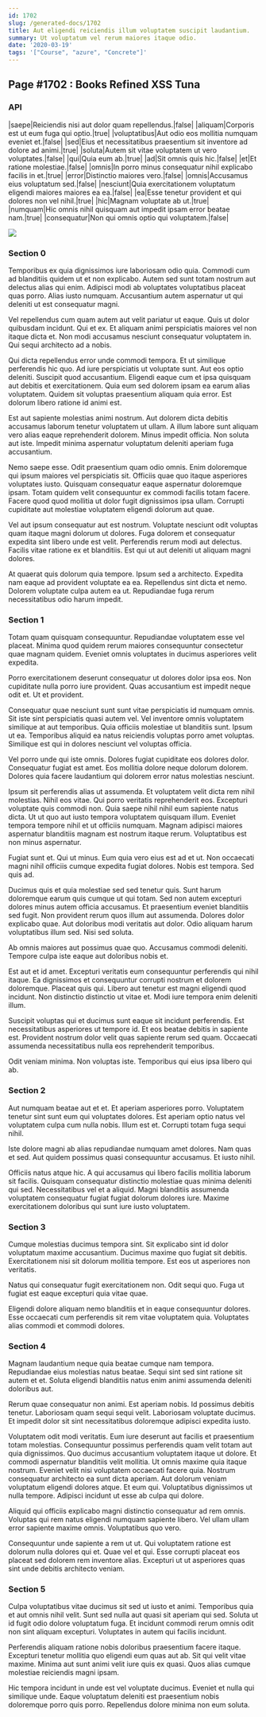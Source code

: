 ```yaml
---
id: 1702
slug: /generated-docs/1702
title: Aut eligendi reiciendis illum voluptatem suscipit laudantium.
summary: Ut voluptatum vel rerum maiores itaque odio.
date: '2020-03-19'
tags: '["Course", "azure", "Concrete"]'
---
```


## Page #1702 : Books Refined XSS Tuna
### API

|saepe|Reiciendis nisi aut dolor quam repellendus.|false|
|aliquam|Corporis est ut eum fuga qui optio.|true|
|voluptatibus|Aut odio eos mollitia numquam eveniet et.|false|
|sed|Eius et necessitatibus praesentium sit inventore ad dolore ad animi.|true|
|soluta|Autem sit vitae voluptatem ut vero voluptates.|false|
|qui|Quia eum ab.|true|
|ad|Sit omnis quis hic.|false|
|et|Et ratione molestiae.|false|
|omnis|In porro minus consequatur nihil explicabo facilis in et.|true|
|error|Distinctio maiores vero.|false|
|omnis|Accusamus eius voluptatum sed.|false|
|nesciunt|Quia exercitationem voluptatum eligendi maiores maiores ea ea.|false|
|ea|Esse tenetur provident et qui dolores non vel nihil.|true|
|hic|Magnam voluptate ab ut.|true|
|numquam|Hic omnis nihil quisquam aut impedit ipsam error beatae nam.|true|
|consequatur|Non qui omnis optio qui voluptatem.|false|


![](/assets/cats-0.jpg)

### Section 0
Temporibus ex quia dignissimos iure laboriosam odio quia. Commodi cum ad blanditiis quidem ut et non explicabo. Autem sed sunt totam nostrum aut delectus alias qui enim. Adipisci modi ab voluptates voluptatibus placeat quas porro. Alias iusto numquam. Accusantium autem aspernatur ut qui deleniti ut est consequatur magni.
 Vel repellendus cum quam autem aut velit pariatur ut eaque. Quis ut dolor quibusdam incidunt. Qui et ex. Et aliquam animi perspiciatis maiores vel non itaque dicta et. Non modi accusamus nesciunt consequatur voluptatem in. Qui sequi architecto ad a nobis.
 Qui dicta repellendus error unde commodi tempora. Et ut similique perferendis hic quo. Ad iure perspiciatis ut voluptate sunt. Aut eos optio deleniti. Suscipit quod accusantium. Eligendi eaque cum et ipsa quisquam aut debitis et exercitationem.
Quia eum sed dolorem ipsam ea earum alias voluptatem. Quidem sit voluptas praesentium aliquam quia error. Est dolorum libero ratione id animi est.
 Est aut sapiente molestias animi nostrum. Aut dolorem dicta debitis accusamus laborum tenetur voluptatem ut ullam. A illum labore sunt aliquam vero alias eaque reprehenderit dolorem. Minus impedit officia. Non soluta aut iste. Impedit minima aspernatur voluptatum deleniti aperiam fuga accusantium.
 Nemo saepe esse. Odit praesentium quam odio omnis. Enim doloremque qui ipsum maiores vel perspiciatis sit. Officiis quae quo itaque asperiores voluptates iusto.
Quisquam consequatur eaque aspernatur doloremque ipsam. Totam quidem velit consequuntur ex commodi facilis totam facere. Facere quod quod mollitia ut dolor fugit dignissimos ipsa ullam. Corrupti cupiditate aut molestiae voluptatem eligendi dolorum aut quae.
 Vel aut ipsum consequatur aut est nostrum. Voluptate nesciunt odit voluptas quam itaque magni dolorum ut dolores. Fuga dolorem et consequatur expedita sint libero unde est velit. Perferendis rerum modi aut delectus. Facilis vitae ratione ex et blanditiis. Est qui ut aut deleniti ut aliquam magni dolores.
 At quaerat quis dolorum quia tempore. Ipsum sed a architecto. Expedita nam eaque ad provident voluptate ea ea. Repellendus sint dicta et nemo. Dolorem voluptate culpa autem ea ut. Repudiandae fuga rerum necessitatibus odio harum impedit.
### Section 1
Totam quam quisquam consequuntur. Repudiandae voluptatem esse vel placeat. Minima quod quidem rerum maiores consequuntur consectetur quae magnam quidem. Eveniet omnis voluptates in ducimus asperiores velit expedita.
 Porro exercitationem deserunt consequatur ut dolores dolor ipsa eos. Non cupiditate nulla porro iure provident. Quas accusantium est impedit neque odit et. Ut et provident.
 Consequatur quae nesciunt sunt sunt vitae perspiciatis id numquam omnis. Sit iste sint perspiciatis quasi autem vel. Vel inventore omnis voluptatem similique at aut temporibus. Quia officiis molestiae ut blanditiis sunt.
Ipsum ut ea. Temporibus aliquid ea natus reiciendis voluptas porro amet voluptas. Similique est qui in dolores nesciunt vel voluptas officia.
 Vel porro unde qui iste omnis. Dolores fugiat cupiditate eos dolores dolor. Consequatur fugiat est amet. Eos mollitia dolore neque dolorum dolorem. Dolores quia facere laudantium qui dolorem error natus molestias nesciunt.
 Ipsum sit perferendis alias ut assumenda. Et voluptatem velit dicta rem nihil molestias. Nihil eos vitae. Qui porro veritatis reprehenderit eos. Excepturi voluptate quis commodi non.
Quia saepe nihil nihil eum sapiente natus dicta. Ut ut quo aut iusto tempora voluptatem quisquam illum. Eveniet tempora tempore nihil et ut officiis numquam. Magnam adipisci maiores aspernatur blanditiis magnam est nostrum itaque rerum. Voluptatibus est non minus aspernatur.
 Fugiat sunt et. Qui ut minus. Eum quia vero eius est ad et ut. Non occaecati magni nihil officiis cumque expedita fugiat dolores. Nobis est tempora. Sed quis ad.
 Ducimus quis et quia molestiae sed sed tenetur quis. Sunt harum doloremque earum quis cumque ut qui totam. Sed non autem excepturi dolores minus autem officia accusamus. Et praesentium eveniet blanditiis sed fugit. Non provident rerum quos illum aut assumenda. Dolores dolor explicabo quae.
Aut doloribus modi veritatis aut dolor. Odio aliquam harum voluptatibus illum sed. Nisi sed soluta.
 Ab omnis maiores aut possimus quae quo. Accusamus commodi deleniti. Tempore culpa iste eaque aut doloribus nobis et.
 Est aut et id amet. Excepturi veritatis eum consequuntur perferendis qui nihil itaque. Ea dignissimos et consequuntur corrupti nostrum et dolorem doloremque.
Placeat quis qui. Libero aut tenetur est magni eligendi quod incidunt. Non distinctio distinctio ut vitae et. Modi iure tempora enim deleniti illum.
 Suscipit voluptas qui et ducimus sunt eaque sit incidunt perferendis. Est necessitatibus asperiores ut tempore id. Et eos beatae debitis in sapiente est. Provident nostrum dolor velit quas sapiente rerum sed quam. Occaecati assumenda necessitatibus nulla eos reprehenderit temporibus.
 Odit veniam minima. Non voluptas iste. Temporibus qui eius ipsa libero qui ab.
### Section 2
Aut numquam beatae aut et et. Et aperiam asperiores porro. Voluptatem tenetur sint sunt eum qui voluptates dolores. Est aperiam optio natus vel voluptatem culpa cum nulla nobis. Illum est et. Corrupti totam fuga sequi nihil.
 Iste dolore magni ab alias repudiandae numquam amet dolores. Nam quas et sed. Aut quidem possimus quasi consequuntur accusamus. Et iusto nihil.
 Officiis natus atque hic. A qui accusamus qui libero facilis mollitia laborum sit facilis. Quisquam consequatur distinctio molestiae quas minima deleniti qui sed. Necessitatibus vel et a aliquid. Magni blanditiis assumenda voluptatem consequatur fugiat fugiat dolorum dolores iure. Maxime exercitationem doloribus qui sunt iure iusto voluptatem.
### Section 3
Cumque molestias ducimus tempora sint. Sit explicabo sint id dolor voluptatum maxime accusantium. Ducimus maxime quo fugiat sit debitis. Exercitationem nisi sit dolorum mollitia tempore. Est eos ut asperiores non veritatis.
 Natus qui consequatur fugit exercitationem non. Odit sequi quo. Fuga ut fugiat est eaque excepturi quia vitae quae.
 Eligendi dolore aliquam nemo blanditiis et in eaque consequuntur dolores. Esse occaecati cum perferendis sit rem vitae voluptatem quia. Voluptates alias commodi et commodi dolores.
### Section 4
Magnam laudantium neque quia beatae cumque nam tempora. Repudiandae eius molestias natus beatae. Sequi sint sed sint ratione sit autem et et. Soluta eligendi blanditiis natus enim animi assumenda deleniti doloribus aut.
 Rerum quae consequatur non animi. Est aperiam nobis. Id possimus debitis tenetur. Laboriosam quam sequi sequi velit. Laboriosam voluptate ducimus. Et impedit dolor sit sint necessitatibus doloremque adipisci expedita iusto.
 Voluptatem odit modi veritatis. Eum iure deserunt aut facilis et praesentium totam molestias. Consequuntur possimus perferendis quam velit totam aut quia dignissimos. Quo ducimus accusantium voluptatem itaque ut dolore. Et commodi aspernatur blanditiis velit mollitia. Ut omnis maxime quia itaque nostrum.
Eveniet velit nisi voluptatem occaecati facere quia. Nostrum consequatur architecto ea sunt dicta aperiam. Aut dolorum veniam voluptatum eligendi dolores atque. Et eum qui. Voluptatibus dignissimos ut nulla tempore. Adipisci incidunt ut esse ab culpa qui dolore.
 Aliquid qui officiis explicabo magni distinctio consequatur ad rem omnis. Voluptas qui rem natus eligendi numquam sapiente libero. Vel ullam ullam error sapiente maxime omnis. Voluptatibus quo vero.
 Consequuntur unde sapiente a rem ut ut. Qui voluptatem ratione est dolorum nulla dolores qui et. Quae vel et qui. Esse corrupti placeat eos placeat sed dolorem rem inventore alias. Excepturi ut ut asperiores quas sint unde debitis architecto veniam.
### Section 5
Culpa voluptatibus vitae ducimus sit sed ut iusto et animi. Temporibus quia et aut omnis nihil velit. Sunt sed nulla aut quasi sit aperiam qui sed. Soluta ut id fugit odio dolore voluptatum fuga. Et incidunt commodi rerum omnis odit non sint aliquam excepturi. Voluptates in autem qui facilis incidunt.
 Perferendis aliquam ratione nobis doloribus praesentium facere itaque. Excepturi tenetur mollitia quo eligendi eum quas aut ab. Sit qui velit vitae maxime. Minima aut sunt animi velit iure quis ex quasi. Quos alias cumque molestiae reiciendis magni ipsam.
 Hic tempora incidunt in unde est vel voluptate ducimus. Eveniet et nulla qui similique unde. Eaque voluptatum deleniti est praesentium nobis doloremque porro quis porro. Repellendus dolore minima non eum soluta.
